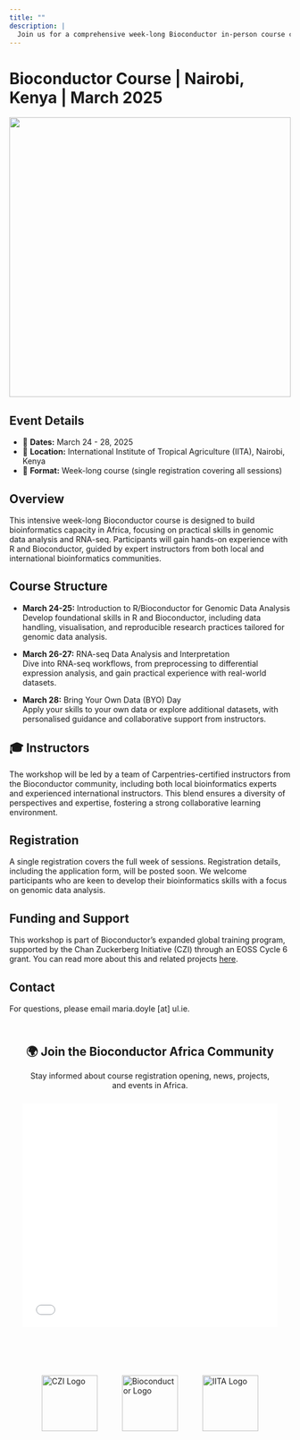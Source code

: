 ```yaml
---
title: ""
description: | 
  Join us for a comprehensive week-long Bioconductor in-person course covering genomic data analysis and RNA-seq using R and Bioconductor.
---
```


# Bioconductor Course | Nairobi, Kenya | March 2025

![](nairobi.jpg){style="width:100%; max-height:500px; object-fit:cover; object-position:50% 40%; display:block; margin:0 auto;"}


## Event Details

- 📅 **Dates:** March 24 - 28, 2025
- 📍 **Location:** International Institute of Tropical Agriculture (IITA), Nairobi, Kenya
- 📘 **Format:** Week-long course (single registration covering all sessions)

## Overview

This intensive week-long Bioconductor course is designed to build bioinformatics capacity in Africa, focusing on practical skills in genomic data analysis and RNA-seq. Participants will gain hands-on experience with R and Bioconductor, guided by expert instructors from both local and international bioinformatics communities.

## Course Structure

- **March 24-25:** Introduction to R/Bioconductor for Genomic Data Analysis  
  Develop foundational skills in R and Bioconductor, including data handling, visualisation, and reproducible research practices tailored for genomic data analysis.

- **March 26-27:** RNA-seq Data Analysis and Interpretation  
  Dive into RNA-seq workflows, from preprocessing to differential expression analysis, and gain practical experience with real-world datasets.

- **March 28:** Bring Your Own Data (BYO) Day  
  Apply your skills to your own data or explore additional datasets, with personalised guidance and collaborative support from instructors.

## 🎓 Instructors

The workshop will be led by a team of Carpentries-certified instructors from the Bioconductor community, including both local bioinformatics experts and experienced international instructors. This blend ensures a diversity of perspectives and expertise, fostering a strong collaborative learning environment.

## Registration

A single registration covers the full week of sessions. Registration details, including the application form, will be posted soon. We welcome participants who are keen to develop their bioinformatics skills with a focus on genomic data analysis.

## Funding and Support

This workshop is part of Bioconductor’s expanded global training program, supported by the Chan Zuckerberg Initiative (CZI) through an EOSS Cycle 6 grant. You can read more about this and related projects [here](https://blog.bioconductor.org/posts/2024-07-12-czi-eoss6-grants/).

## Contact

For questions, please email maria.doyle [at] ul.ie.

<style>
.call-to-action {
  background-color: var(--neutral-n10);
  border: 2px solid var(--primary);
  padding: 1.5rem;
  padding-bottom: 1rem;
  border-radius: 8px;
  text-align: center;
  margin-bottom: 2rem;
}

.call-to-action h2 {
  margin-top: 1rem; /* Reduce space above */
  margin-bottom: 0.5rem; /* Space below heading */
  text-align: center; 
  display: block; /* Ensures proper block-level alignment */
  margin-left: auto;
  margin-right: auto;
}

.call-to-action p {
  margin-bottom: 1.5rem; /* Space before iframe */
}

</style>

<div class="call-to-action">
  <h2>🌍 Join the Bioconductor Africa Community</h2>
  <p>Stay informed about course registration opening, news, projects, and events in Africa.</p>
  <iframe src="biocafrica-mailing-list.html" width="100%" height="400" style="border:none;"></iframe>
</div>

<div style="display: flex; justify-content: center; align-items: center; width: 100%; max-width: 1200px; margin: 20px auto;">
  <img src="czi-logo.jpg" alt="CZI Logo" style="height: 100px; margin-right: 20px;">
  <img src="../../images/bioconductor-logo.svg" alt="Bioconductor Logo" style="height: 100px; margin: 0 20px;">
  <img src="IITA-Logo.png" alt="IITA Logo" style="height: 100px; margin-left: 20px;">
</div>





